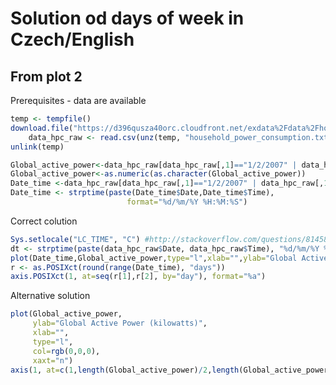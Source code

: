 Solution od days of week in Czech/English
========================================================

## From plot 2

Prerequisites - data are available
```r
temp <- tempfile()
download.file("https://d396qusza40orc.cloudfront.net/exdata%2Fdata%2Fhousehold_power_consumption.zip",temp)
    data_hpc_raw <- read.csv(unz(temp, "household_power_consumption.txt"), sep=";")
unlink(temp)   

Global_active_power<-data_hpc_raw[data_hpc_raw[,1]=="1/2/2007" | data_hpc_raw[,1]=="2/2/2007",3]
Global_active_power<-as.numeric(as.character(Global_active_power))
Date_time <-data_hpc_raw[data_hpc_raw[,1]=="1/2/2007" | data_hpc_raw[,1]=="2/2/2007",c(1,2)]
Date_time <- strptime(paste(Date_time$Date,Date_time$Time), 
                          format="%d/%m/%Y %H:%M:%S") 
```

Correct colution
```r
Sys.setlocale("LC_TIME", "C") #http://stackoverflow.com/questions/8145886/change-time-locale-for-r
dt <- strptime(paste(data_hpc_raw$Date, data_hpc_raw$Time), "%d/%m/%Y %H:%M:%S")
plot(Date_time,Global_active_power,type="l",xlab="",ylab="Global Active Power (kilowatts)", xaxt="n")
r <- as.POSIXct(round(range(Date_time), "days"))
axis.POSIXct(1, at=seq(r[1],r[2], by="day"), format="%a")
```

Alternative solution

```r
plot(Global_active_power,
     ylab="Global Active Power (kilowatts)",
     xlab="",
     type="l",
     col=rgb(0,0,0),
     xaxt="n")
axis(1, at=c(1,length(Global_active_power)/2,length(Global_active_power)),labels=c("Thu","Fri","Sat"))
```
